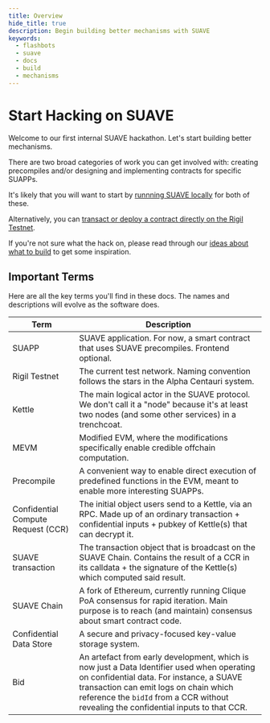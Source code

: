 ```yaml
---
title: Overview
hide_title: true
description: Begin building better mechanisms with SUAVE
keywords:
  - flashbots
  - suave
  - docs
  - build
  - mechanisms
---
```


# Start Hacking on SUAVE

Welcome to our first internal SUAVE hackathon. Let's start building better mechanisms.

There are two broad categories of work you can get involved with: creating precompiles and/or designing and implementing contracts for specific SUAPPs.

It's likely that you will want to start by [runnning SUAVE locally](/how-to/run-suave) for both of these. 

Alternatively, you can [transact or deploy a contract directly on the Rigil Testnet](/how-to/send-transactions#3-use-rigil-testnet-rpc).

If you're not sure what the hack on, please read through our [ideas about what to build](/novel-use-cases) to get some inspiration.

## Important Terms 

Here are all the key terms you'll find in these docs. The names and descriptions will evolve as the software does.

| Term | Description |
| ---  | --- |
| SUAPP | SUAVE application. For now, a smart contract that uses SUAVE precompiles. Frontend optional. |
| Rigil Testnet | The current test network. Naming convention follows the stars in the Alpha Centauri system. |
| Kettle | The main logical actor in the SUAVE protocol. We don't call it a "node" because it's at least two nodes (and some other services) in a trenchcoat. |
| MEVM | Modified EVM, where the modifications specifically enable credible offchain computation. |
| Precompile | A convenient way to enable direct execution of predefined functions in the EVM, meant to enable more interesting SUAPPs. |
| Confidential Compute Request (CCR) | The initial object users send to a Kettle, via an RPC. Made up of an ordinary transaction + confidential inputs + pubkey of Kettle(s) that can decrypt it. |
| SUAVE transaction | The transaction object that is broadcast on the SUAVE Chain. Contains the result of a CCR in its calldata + the signature of the Kettle(s) which computed said result. |
| SUAVE Chain | A fork of Ethereum, currently running Clique PoA consensus for rapid iteration. Main purpose is to reach (and maintain) consensus about smart contract code. |
| Confidential Data Store | A secure and privacy-focused key-value storage system. | 
| Bid | An artefact from early development, which is now just a Data Identifier used when operating on confidential data. For instance, a SUAVE transaction can emit logs on chain which reference the `bidId` from a CCR without revealing the confidential inputs to that CCR. |